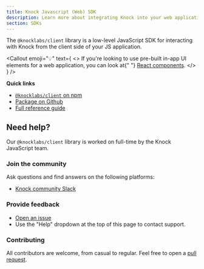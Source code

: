 ```yaml
---
title: Knock Javascript (Web) SDK
description: Learn more about integrating Knock into your web applications through our Javascript SDKs.
section: SDKs
---
```


The `@knocklabs/client` library is a low-level JavaScript SDK for interacting with Knock from the client side of your JS application.

<Callout
  emoji="💡"
  text={
    <>
      If you're looking to use pre-built in-app UI elements for a web
      application, you can look at{" "}
      <a href="/in-app-ui/react/overview">React components</a>.
    </>
  }
/>

**Quick links**

- [`@knocklabs/client` on npm](https://www.npmjs.com/package/@knocklabs/client)
- [Package on Github](https://github.com/knocklabs/javascript/tree/main/packages/client)
- [Full reference guide](/sdks/javascript/reference)

## Need help?

Our `@knocklabs/client` library is worked on full-time by the Knock JavaScript team.

### Join the community

Ask questions and find answers on the following platforms:

- [Knock community Slack](https://knock.app/join-slack)

### Provide feedback

- [Open an issue](https://github.com/knocklabs/javascript/issues)
- Use the "Help" dropdown at the top of this page to contact support.

### Contributing

All contributors are welcome, from casual to regular. Feel free to open a [pull request](https://github.com/knocklabs/javascript/pulls).
